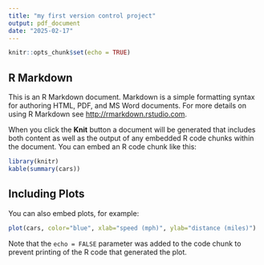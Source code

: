 ```yaml
---
title: "my first version control project"
output: pdf_document
date: "2025-02-17"
---
```


```r
knitr::opts_chunk$set(echo = TRUE)
```

## R Markdown

This is an R Markdown document. Markdown is a simple formatting syntax for authoring HTML, PDF, and MS Word documents. For more details on using R Markdown see <http://rmarkdown.rstudio.com>.

When you click the **Knit** button a document will be generated that includes both content as well as the output of any embedded R code chunks within the document. You can embed an R code chunk like this:

```r
library(knitr)
kable(summary(cars))
```

## Including Plots

You can also embed plots, for example:

```r
plot(cars, color="blue", xlab="speed (mph)", ylab="distance (miles)")
```

Note that the `echo = FALSE` parameter was added to the code chunk to prevent printing of the R code that generated the plot.
